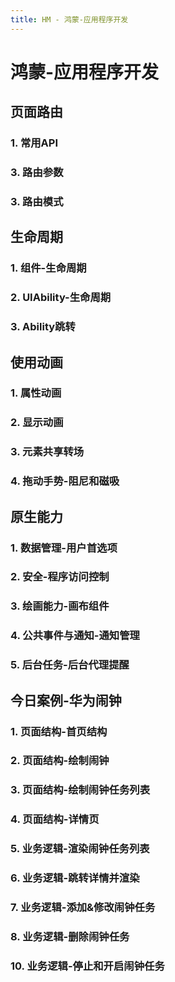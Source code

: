 ```yaml
---
title: HM - 鸿蒙-应用程序开发
---
```


# 鸿蒙-应用程序开发

## 页面路由

### 1. 常用API




### 3. 路由参数

### 3. 路由模式


## 生命周期

### 1. 组件-生命周期

### 2. UIAbility-生命周期

### 3. Ability跳转


## 使用动画

### 1. 属性动画

### 2. 显示动画

### 3. 元素共享转场

### 4. 拖动手势-阻尼和磁吸


## 原生能力

### 1. 数据管理-用户首选项

### 2. 安全-程序访问控制

### 3. 绘画能力-画布组件

### 4. 公共事件与通知-通知管理

### 5. 后台任务-后台代理提醒


## 今日案例-华为闹钟

### 1. 页面结构-首页结构


### 2. 页面结构-绘制闹钟


### 3. 页面结构-绘制闹钟任务列表


### 4. 页面结构-详情页


### 5. 业务逻辑-渲染闹钟任务列表


### 6. 业务逻辑-跳转详情并渲染


### 7. 业务逻辑-添加&修改闹钟任务


### 8. 业务逻辑-删除闹钟任务


### 10. 业务逻辑-停止和开启闹钟任务
